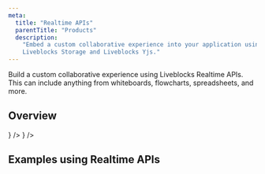 ```yaml
---
meta:
  title: "Realtime APIs"
  parentTitle: "Products"
  description:
    "Embed a custom collaborative experience into your application using
    Liveblocks Storage and Liveblocks Yjs."
---
```


Build a custom collaborative experience using Liveblocks Realtime APIs. This can
include anything from whiteboards, flowcharts, spreadsheets, and more.

## Overview

<ListGrid columns={2}>
  <DocsCard
    type="technology"
    title="Yjs"
    href="/docs/products/realtime-apis/yjs"
    description="Data store for text editors"
    visual={<DocsYjsIcon className="fill-product-icon-brand h-auto w-6" />}
  />
  <DocsCard
    type="technology"
    title="Storage"
    href="/docs/products/realtime-apis/storage"
    description="Data store for creative tools"
    visual={<DocsStorageIcon className="fill-product-icon-brand h-auto w-6" />}
  />
</ListGrid>

## Examples using Realtime APIs

<ListGrid columns={2}>
  <ExampleCard
    example={{
      title: "Live Avatar Stack",
      slug: "live-avatar-stack",
      image: "/images/examples/thumbnails/live-avatar-stack.jpg",
    }}
    technologies={["nextjs", "nuxtjs", "vuejs", "sveltekit", "solidjs"]}
    openInNewWindow
  />
  <ExampleCard
    example={{
      title: "Live Cursors Chat",
      slug: "live-cursors-chat",
      image: "/images/examples/thumbnails/live-cursors-chat.jpg",
    }}
    technologies={["nextjs"]}
    openInNewWindow
  />
  <ExampleCard
    example={{
      title: "Collaborative Whiteboard",
      slug: "collaborative-whiteboard-advanced",
      image:
        "/images/examples/thumbnails/collaborative-whiteboard-advanced.jpg",
      advanced: true,
    }}
    technologies={["nextjs"]}
    openInNewWindow
  />
  <ExampleCard
    example={{
      title: "Collaborative Flowchart",
      slug: "collaborative-flowchart/zustand-flowchart",
      image: "/images/examples/thumbnails/collaborative-flowchart.jpg",
      advanced: true,
    }}
    technologies={["zustand"]}
    openInNewWindow
  />
</ListGrid>
